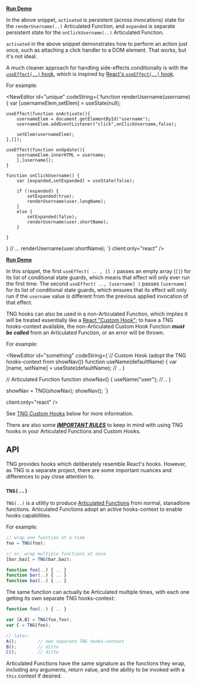 ---
---


**[Run Demo](https://codepen.io/getify/pen/dQvEGW?editors=1010)**

In the above snippet, `activated` is persistent (across invocations) state for the `renderUsername(..)` Articulated Function, and `expanded` is separate persistent state for the `onClickUsername(..)` Articulated Function.

`activated` in the above snippet demonstrates how to perform an action just once, such as attaching a click handler to a DOM element. That works, but it's not ideal.

A much cleaner approach for handling side-effects conditionally is with the [`useEffect(..)` hook](#useEffect-hook), which is inspired by [React's `useEffect(..)` hook](https://reactjs.org/docs/hooks-effect.html).

For example:

<NewEditor id="unique"  codeString={`function renderUsername(username) {
    var [usernameElem,setElem] = useState(null);

    useEffect(function onActivate(){
        usernameElem = document.getElementById("username");
        usernameElem.addEventListener("click",onClickUsername,false);

        setElem(usernameElem);
    },[]);

    useEffect(function onUpdate(){
        usernameElem.innerHTML = username;
        },[username]);
    }

    function onClickUsername() {
        var [expanded,setExpanded] = useState(false);

        if (!expanded) {
            setExpanded(true);
            renderUsername(user.longName);
        }
        else {
            setExpanded(false);
            renderUsername(user.shortName);
        }

    }
}
// ...
renderUsername(user.shortName);
`} client:only="react" />

**[Run Demo](https://codepen.io/getify/pen/VqMzGK?editors=1010)**

In this snippet, the first `useEffect( .. , [] )` passes an empty array (`[]`) for its list of conditional state guards, which means that effect will only ever run the first time. The second `useEffect( .., [username] )` passes `[username]` for its list of conditional state guards, which ensures that its effect will only run if the `username` value is different from the previous applied invocation of that effect.

TNG hooks can also be used in a non-Articulated Function, which implies it will be treated essentially like a [React "Custom Hook"](https://reactjs.org/docs/hooks-custom.html); to have a TNG hooks-context available, the non-Articulated Custom Hook Function **_must be called_** from an Articulated Function, or an error will be thrown.

For example:

<NewEditor id="something"   codeString={`// Custom Hook (adopt the TNG hooks-context from showNav())
function useName(defaultName) {
  var [name, setName] = useState(defaultName);
  // ..
}

// Articulated Function
function showNav() {
  useName("user");
  // ..
}

showNav = TNG(showNav);
showNav();
`}

client:only="react"
/>

See [TNG Custom Hooks](#custom-hooks) below for more information.

There are also some **_[IMPORTANT RULES](#hook-call-rules)_** to keep in mind with using TNG hooks in your Articulated Functions and Custom Hooks.

## API

TNG provides hooks which deliberately resemble React's hooks. However, as TNG is a separate project, there are some important nuances and differences to pay close attention to.

### `TNG(..)`

`TNG(..)` is a utility to produce [Articulated Functions](#articulated-functions) from normal, stanadlone functions. Articulated Functions adopt an active hooks-context to enable hooks capabilities.

For example:

```js
// wrap one function at a time
foo = TNG(foo);

// or, wrap multiple functions at once
[bar,baz] = TNG(bar,baz);

function foo(..) { .. }
function bar(..) { .. }
function baz(..) { .. }
```

The same function can actually be Articulated multiple times, with each one getting its own separate TNG hooks-context:

```js
function foo(..) { .. }

var [A,B] = TNG(foo,foo);
var C = TNG(foo);

// later:
A();        // own separate TNG hooks-context
B();        // ditto
C();        // ditto
```

Articulated Functions have the same signature as the functions they wrap, including any arguments, return value, and the ability to be invoked with a `this` context if desired.
